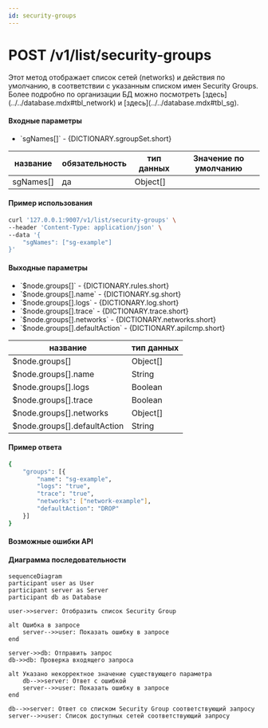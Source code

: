 ```yaml
---
id: security-groups
---
```



# POST /v1/list/security-groups

<div className="text-justify">
  Этот метод отображает список сетей (networks) и действия по умолчанию, в соответствии с указанным списком имен
  Security Groups.
</div>

<div className="text-justify">
  Более подробно по организации БД можно посмотреть [здесь](../../database.mdx#tbl_network) и
  [здесь](../../database.mdx#tbl_sg).
</div>

#### Входные параметры

<ul>
  <li>`sgNames[]` - {DICTIONARY.sgroupSet.short}</li>
</ul>

<div className="scrollable-x">
  <table>
    <thead>
      <tr>
        <th rowSpan="2">название</th>
        <th rowSpan="2">обязательность</th>
        <th rowSpan="2">тип данных</th>
        <th rowSpan="2">Значение по умолчанию</th>
      </tr>
    </thead>
    <tbody>
      <tr>
        <td>sgNames[]</td>
        <td>да</td>
        <td>Object[]</td>
        <td></td>
      </tr>
    </tbody>
  </table>
</div>

<h4 className="custom-heading">Пример использования</h4>

```bash
curl '127.0.0.1:9007/v1/list/security-groups' \
--header 'Content-Type: application/json' \
--data '{
    "sgNames": ["sg-example"]
}'
```

<h4 className="custom-heading">Выходные параметры</h4>

<ul>
  <li>`$node.groups[]` - {DICTIONARY.rules.short}</li>
  <li>`$node.groups[].name` - {DICTIONARY.sg.short}</li>
  <li>`$node.groups[].logs` - {DICTIONARY.log.short}</li>
  <li>`$node.groups[].trace` - {DICTIONARY.trace.short}</li>
  <li>`$node.groups[].networks` - {DICTIONARY.networks.short}</li>
  <li>`$node.groups[].defaultAction` - {DICTIONARY.apiIcmp.short}</li>
</ul>

<div className="scrollable-x">
  <table>
    <thead>
      <tr>
        <th>название</th>
        <th>тип данных</th>
      </tr>
    </thead>
    <tbody>
      <tr>
        <td>$node.groups[]</td>
        <td>Object[]</td>
      </tr>
      <tr>
        <td>$node.groups[].name</td>
        <td>String</td>
      </tr>
      <tr>
        <td>$node.groups[].logs</td>
        <td>Boolean</td>
      </tr>
      <tr>
        <td>$node.groups[].trace</td>
        <td>Boolean</td>
      </tr>
      <tr>
        <td>$node.groups[].networks</td>
        <td>Object[]</td>
      </tr>
      <tr>
        <td>$node.groups[].defaultAction</td>
        <td>String</td>
      </tr>
    </tbody>
  </table>
</div>

<h4 className="custom-heading">Пример ответа</h4>

```bash
{
    "groups": [{
        "name": "sg-example",
        "logs": "true",
        "trace": "true",
        "networks": ["network-example"],
        "defaultAction": "DROP"
    }]
}
```

<h4 className="custom-heading">Возможные ошибки API</h4>

<Codes data={RESPOND_CODES.not_found} />

<h4 className="custom-heading">Диаграмма последовательности</h4>

<FancyboxDiagram>

```mermaid
sequenceDiagram
participant user as User
participant server as Server
participant db as Database

user->>server: Отобразить список Security Group

alt Ошибка в запросе
    server-->>user: Показать ошибку в запросе
end

server->>db: Отправить запрос
db->>db: Проверка входящего запроса

alt Указано некорректное значение существующего параметра
    db-->>server: Ответ с ошибкой
    server-->>user: Показать ошибку в запросе
end

db-->>server: Ответ со списком Security Group соответствующий запросу
server-->>user: Список доступных сетей соответствующий запросу
```

</FancyboxDiagram>
